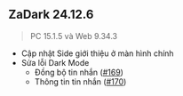 
## ZaDark 24.12.6

> PC 15.1.5 và Web 9.34.3

- Cập nhật Side giới thiệu ở màn hình chính
- Sửa lỗi Dark Mode
  - Đồng bộ tin nhắn ([#169](https://github.com/quaric/zadark/issues/169))
  - Thông tin tin nhắn ([#170](https://github.com/quaric/zadark/issues/170))
